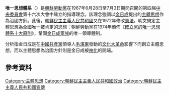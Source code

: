 {{noteTA
|G1=Country
}}
{{unreferenced|time=2019-03-01T07:06:42+00:00}}

'''唯一思想體系'''（{{lang-ko|유일사상체계}}）是[[朝鮮勞動黨|朝鮮勞動黨]]在1967年6月28日至7月3日期間召開的第四届[[朝鮮勞動黨中央委員會|中央委員會]]第十六次大會中確立的指導理念。該理念強調以[[金日成|金日成]]提出的[[主體思想|主體思想]]作為治國方針。此後，[[朝鮮民主主義人民共和國|朝鮮民主主義人民共和國]]又在1972年修改[[朝鮮民主主義人民共和國社會主義憲法|憲法]]，明文規定主體思想為全國唯一被肯定的思想；朝鮮勞動黨在1974年頒佈《[[確立黨的唯一思想體系十大原則|確立黨的唯一思想體系十大原則]]》，鞏固[[金日成家族|金日成家族]]的唯一領導體制。

分析指金日成是在[[中國共產黨|中國共產黨]]領導人[[毛澤東|毛澤東]]發動的[[文化大革命|文化大革命]]影響下而創立主體思想，而以主體思想為治國方針則是金日成被[[神化|神化]]的開端。

== 參考資料 ==
{{reflist}}

[[Category:主體思想|Category:主體思想]]
[[Category:朝鮮民主主義人民共和國政治|Category:朝鮮民主主義人民共和國政治]]
[[Category:朝鮮民主主義人民共和國宣傳|Category:朝鮮民主主義人民共和國宣傳]]